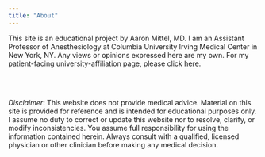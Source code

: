 ```yaml
---
title: "About"
---
```



This site is an educational project by Aaron Mittel, MD. I am an Assistant Professor of Anesthesiology at Columbia University Irving Medical Center in New York, NY. Any views or opinions expressed here are my own. For my patient-facing university-affiliation page, please click [here](https://www.anesthesiology.cuimc.columbia.edu/profile/aaron-m-mittel-md).

<br>
<br>

*Disclaimer*: This website does not provide medical advice. Material on this site is provided for reference and is intended for educational purposes only. I assume no duty to correct or update this website nor to resolve, clarify, or modify inconsistencies. You assume full responsibility for using the information contained herein. Always consult with a qualified, licensed physician or other clinician before making any medical decision.